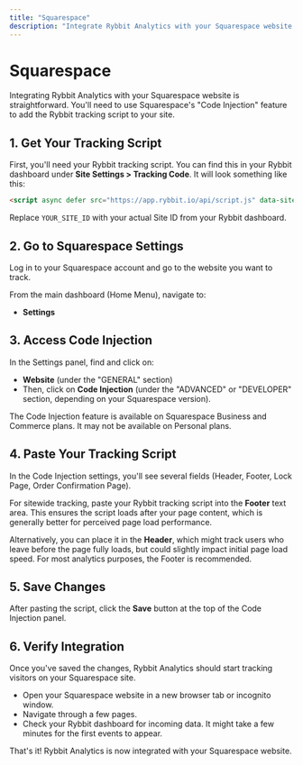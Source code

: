 ```yaml
---
title: "Squarespace"
description: "Integrate Rybbit Analytics with your Squarespace website using the Code Injection feature."
---
```



# Squarespace

Integrating Rybbit Analytics with your Squarespace website is straightforward. You'll need to use Squarespace's "Code Injection" feature to add the Rybbit tracking script to your site.

## 1. Get Your Tracking Script

First, you'll need your Rybbit tracking script. You can find this in your Rybbit dashboard under **Site Settings > Tracking Code**. It will look something like this:

```html
<script async defer src="https://app.rybbit.io/api/script.js" data-site-id="YOUR_SITE_ID"></script>
```

Replace `YOUR_SITE_ID` with your actual Site ID from your Rybbit dashboard.

## 2. Go to Squarespace Settings

Log in to your Squarespace account and go to the website you want to track.

From the main dashboard (Home Menu), navigate to:

- **Settings**

## 3. Access Code Injection

In the Settings panel, find and click on:

- **Website** (under the "GENERAL" section)
- Then, click on **Code Injection** (under the "ADVANCED" or "DEVELOPER" section, depending on your Squarespace version).

<Callout type="info">
  The Code Injection feature is available on Squarespace Business and Commerce plans. It may not be available on Personal plans.
</Callout>

## 4. Paste Your Tracking Script

In the Code Injection settings, you'll see several fields (Header, Footer, Lock Page, Order Confirmation Page).

For sitewide tracking, paste your Rybbit tracking script into the **Footer** text area. This ensures the script loads after your page content, which is generally better for perceived page load performance.

Alternatively, you can place it in the **Header**, which might track users who leave before the page fully loads, but could slightly impact initial page load speed. For most analytics purposes, the Footer is recommended.

## 5. Save Changes

After pasting the script, click the **Save** button at the top of the Code Injection panel.

## 6. Verify Integration

Once you've saved the changes, Rybbit Analytics should start tracking visitors on your Squarespace site.

- Open your Squarespace website in a new browser tab or incognito window.
- Navigate through a few pages.
- Check your Rybbit dashboard for incoming data. It might take a few minutes for the first events to appear.

That's it! Rybbit Analytics is now integrated with your Squarespace website.